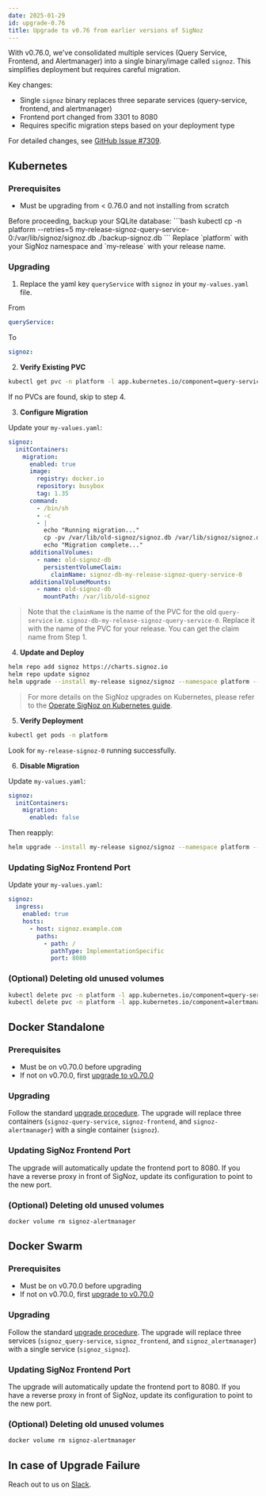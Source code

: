 ```yaml
---
date: 2025-01-29
id: upgrade-0.76
title: Upgrade to v0.76 from earlier versions of SigNoz
---
```


<Admonition type="warning">

With v0.76.0, we've consolidated multiple services (Query Service, Frontend, and Alertmanager) into a single binary/image called `signoz`. This simplifies deployment but requires careful migration.

Key changes:
- Single `signoz` binary replaces three separate services (query-service, frontend, and alertmanager)
- Frontend port changed from 3301 to 8080
- Requires specific migration steps based on your deployment type

For detailed changes, see [GitHub Issue #7309](https://github.com/SigNoz/signoz/issues/7309).
</Admonition>

## Kubernetes

### Prerequisites
- Must be upgrading from < 0.76.0 and not installing from scratch

<Admonition type="warning">
Before proceeding, backup your SQLite database:
```bash
kubectl cp -n platform --retries=5 my-release-signoz-query-service-0:/var/lib/signoz/signoz.db ./backup-signoz.db
```
Replace `platform` with your SigNoz namespace and `my-release` with your release name.
</Admonition>

### Upgrading
1. Replace the yaml key `queryService` with `signoz` in your `my-values.yaml` file.

From
```yaml
queryService:
```

To
```yaml
signoz:
```

2. **Verify Existing PVC**

```bash
kubectl get pvc -n platform -l app.kubernetes.io/component=query-service
```

If no PVCs are found, skip to step 4.

3. **Configure Migration**

Update your `my-values.yaml`:
```yaml
signoz:
  initContainers:
    migration:
      enabled: true
      image:
        registry: docker.io
        repository: busybox
        tag: 1.35
      command:
        - /bin/sh
        - -c
        - |
          echo "Running migration..."
          cp -pv /var/lib/old-signoz/signoz.db /var/lib/signoz/signoz.db
          echo "Migration complete..."
      additionalVolumes:
        - name: old-signoz-db
          persistentVolumeClaim:
            claimName: signoz-db-my-release-signoz-query-service-0
      additionalVolumeMounts:
        - name: old-signoz-db
          mountPath: /var/lib/old-signoz
```

> Note that the `claimName` is the name of the PVC for the old `query-service` i.e. `signoz-db-my-release-signoz-query-service-0`. Replace it with the name of the PVC for your release. You can get the claim name from Step 1.

4. **Update and Deploy**

```bash
helm repo add signoz https://charts.signoz.io
helm repo update signoz
helm upgrade --install my-release signoz/signoz --namespace platform --values my-values.yaml
```

> For more details on the SigNoz upgrades on Kubernetes, please refer to the [Operate SigNoz on Kubernetes guide](/docs/operate/kubernetes).

5. **Verify Deployment**

  ```bash
  kubectl get pods -n platform
  ```
  Look for `my-release-signoz-0` running successfully.

6. **Disable Migration**

Update `my-values.yaml`:
```yaml
signoz:
  initContainers:
    migration:
      enabled: false
```
Then reapply:
```bash
helm upgrade --install my-release signoz/signoz --namespace platform --values my-values.yaml
```

### Updating SigNoz Frontend Port

Update your `my-values.yaml`:
```yaml
signoz:
  ingress:
    enabled: true
    hosts:
      - host: signoz.example.com
        paths:
          - path: /
            pathType: ImplementationSpecific
            port: 8080
```

### (Optional) Deleting old unused volumes
```bash
kubectl delete pvc -n platform -l app.kubernetes.io/component=query-service
kubectl delete pvc -n platform -l app.kubernetes.io/component=alertmanager
```

## Docker Standalone

### Prerequisites
- Must be on v0.70.0 before upgrading
- If not on v0.70.0, first [upgrade to v0.70.0](/docs/operate/migration/upgrade-0.70)

### Upgrading
Follow the standard [upgrade procedure](/docs/operate/docker-standalone#upgrade-signoz-cluster). 
The upgrade will replace three containers (`signoz-query-service`, `signoz-frontend`, and `signoz-alertmanager`) 
with a single container (`signoz`).

### Updating SigNoz Frontend Port
The upgrade will automatically update the frontend port to 8080. If you have a reverse proxy 
in front of SigNoz, update its configuration to point to the new port.

### (Optional) Deleting old unused volumes
```bash
docker volume rm signoz-alertmanager
```

## Docker Swarm

### Prerequisites
- Must be on v0.70.0 before upgrading
- If not on v0.70.0, first [upgrade to v0.70.0](/docs/operate/migration/upgrade-0.70)

### Upgrading
Follow the standard [upgrade procedure](/docs/operate/docker-swarm#upgrade-signoz-cluster). 
The upgrade will replace three services (`signoz_query-service`, `signoz_frontend`, and `signoz_alertmanager`) 
with a single service (`signoz_signoz`).

### Updating SigNoz Frontend Port
The upgrade will automatically update the frontend port to 8080. If you have a reverse proxy 
in front of SigNoz, update its configuration to point to the new port.

### (Optional) Deleting old unused volumes
```bash
docker volume rm signoz-alertmanager
```

## In case of Upgrade Failure

Reach out to us on [Slack](https://signoz.io/slack).

